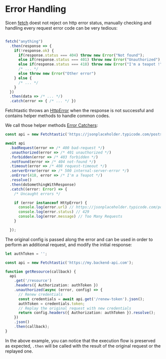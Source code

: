 # Error Handling

Sicen [fetch](https://developer.mozilla.org/en-US/docs/Web/API/Fetch_API) doest not reject on http error status, manually checking and handling every request error code can be very tedious:

```typescript

fetch("anything")
  .then(response => {
    if(!response.ok) {
      if(response.status === 404) throw new Error("Not found");
      else if(response.status === 401) throw new Error("Unauthorized");
      else if(response.status === 418) throw new Error("I'm a teapot !");
      /* ... */
      else throw new Error("Other error")
    } else {
      /* ... */
    }
  })
  .then(data => /* ... */)
  .catch(error => { /* ... */ })
```

Fetchtastic throws an [HttpError](/reference/http-error) when the response is not successful and contains helper methods to handle common codes.

We call those helper methods [Error Catchers](/reference/fetchtastic#error-catchers):

```typescript
const api = new Fetchtastic('https://jsonplaceholder.typicode.com/posts');

await api
  .badRequest(error => /* 400 bad-request */)
  .unauthorized(error => /* 401 unauthorized */)
  .forbidden(error => /* 403 forbidden */)
  .notFound(error => /* 404 not-found */)
  .timeout(error => /* 408 request-timeout */)
  .serverError(error => /* 500 internal-server-error */)
  .onError(418, error => /* I'm a Teapot */)
  .resolve()
  .then(doSomethingWithResponse)
  .catch((error: Error) => {
    /* Uncaught errors */

    if (error instanceof HttpError) {
      console.log(error.url) // https://jsonplaceholder.typicode.com/posts
      console.log(error.status) // 429
      console.log(error.message) // Too Many Requests
    }

  });

```

The original config is passed along the error and can be used in order to perform an additional request, and modify the initial response:

```typescript
let authToken = '';

const api = new Fetchtastic('https://my.backend-api.com');

function getResource(callback) {
  api
    .get('/resource')
    .headers({ Authorization: authToken })
    .unauthorized(async (error, config) => {
      // Renew credentials
      const credentials = await api.get('/renew-token').json();
      authToken = credentials.token;
      // Replay the original request with new credentials
      return config.headers({ Authorization: authToken }).resolve();
    })
    .json()
    .then(callback);
}
```

In the above example, you can notice that the execution flow is preserved as expected,
`.then` will be called with the result of the original request or the replayed one.
